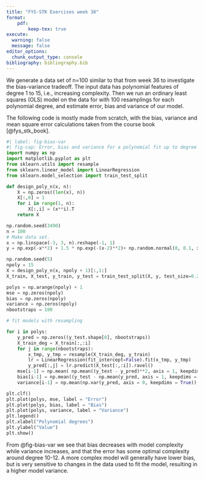 ```yaml
---
title: "FYS-STK Exercises week 38"
format:
    pdf:
        keep-tex: true
execute: 
  warning: false
  message: false
editor_options: 
  chunk_output_type: console
bibliography: bibliography.bib
---
```


We generate a data set of n=100 similar to that from week 36 to investigate the bias-variance tradeoff. The input data has polynomial features of degree 1 to 15, i.e., increasing complexity. Then we run an ordinary least squares (OLS) model on the data for with 100 resamplings for each polynomial degree, and estimate error, bias and variance of our model.

The following code is mostly made from scratch, with the bias, variance and mean square error calculations taken from the course book [@fys_stk_book].

```python
#| label: fig-bias-var
#| fig-cap: Error, bias and variance for a polynomial fit up to degree 15. The training data was bootstrapped with 100 resamplings per polynomial degree.
import numpy as np
import matplotlib.pyplot as plt
from sklearn.utils import resample
from sklearn.linear_model import LinearRegression
from sklearn.model_selection import train_test_split

def design_poly_n(x, n):
    X = np.zeros((len(x), n))
    X[:,0] = 1
    for i in range(1, n):
        X[:,i] = (x**i).T
    return X

np.random.seed(3490)
n = 100
# Make data set.
x = np.linspace(-3, 3, n).reshape(-1, 1)
y = np.exp(-x**2) + 1.5 * np.exp(-(x-2)**2)+ np.random.normal(0, 0.1, x.shape)

np.random.seed(5)
npoly = 15
X = design_poly_n(x, npoly + 1)[:,1:]
X_train, X_test, y_train, y_test = train_test_split(X, y, test_size=0.2)

polys = np.arange(npoly) + 1
mse = np.zeros(npoly)
bias = np.zeros(npoly)
variance = np.zeros(npoly)
nbootstraps = 100

# fit models with resampling

for i in polys:
    y_pred = np.zeros((y_test.shape[0], nbootstraps))
    X_train_deg = X_train[:,:i]
    for j in range(nbootstraps):
        x_tmp, y_tmp = resample(X_train_deg, y_train)
        lr = LinearRegression(fit_intercept=False).fit(x_tmp, y_tmp)
        y_pred[:,j] = lr.predict(X_test[:,:i]).ravel()
    mse[i-1] = np.mean( np.mean((y_test - y_pred)**2, axis = 1, keepdims = True) )
    bias[i-1] = np.mean((y_test - np.mean(y_pred, axis = 1, keepdims = True))**2)
    variance[i-1] = np.mean(np.var(y_pred, axis = 0, keepdims = True))

plt.clf()
plt.plot(polys, mse, label = "Error")
plt.plot(polys, bias, label = "Bias")
plt.plot(polys, variance, label = "Variance")
plt.legend()
plt.xlabel("Polynomial degrees")
plt.ylabel("Value")
plt.show()
```

From @fig-bias-var we see that bias decreases with model complexity while variance increases, and that the error has some optimal complexity around degree 10-12. A more complex model will generally have lower bias, but is very sensitive to changes in the data used to fit the model, resulting in a higher model variance.